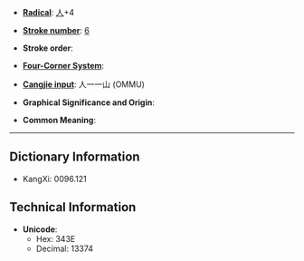 * '''[[Wiktionary:Chinese radical index| Radical]]''': [[Wiktionary:Chinese radical index 人|人]]+4

* '''[[Wiktionary:Chinese total strokes index|Stroke number]]''': [[Wiktionary:Chinese total strokes index 6|6]]

* '''Stroke order''': 

* '''[[Wiktionary:Chinese four corner index|Four-Corner System]]''': 

* '''[[Wiktionary:Chinese Cangjie index|Cangjie input]]''': 人一一山 (OMMU)

* '''Graphical Significance and Origin''': 

* '''Common Meaning''': 

----

== Dictionary Information ==

* KangXi: 0096.121

== Technical Information ==

* '''Unicode''':
** Hex: 343E
** Decimal: 13374